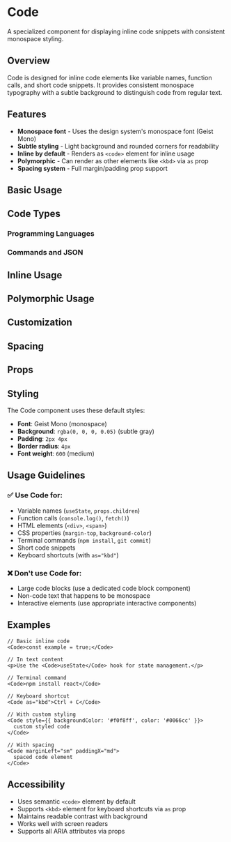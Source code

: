 
<Meta of={CodeStories} />

# Code

A specialized component for displaying inline code snippets with consistent monospace styling.

## Overview

Code is designed for inline code elements like variable names, function calls, and short code snippets. It provides consistent monospace typography with a subtle background to distinguish code from regular text.

## Features

- **Monospace font** - Uses the design system's monospace font (Geist Mono)
- **Subtle styling** - Light background and rounded corners for readability
- **Inline by default** - Renders as `<code>` element for inline usage
- **Polymorphic** - Can render as other elements like `<kbd>` via `as` prop
- **Spacing system** - Full margin/padding prop support

## Basic Usage

<Canvas of={CodeStories.InlineCode} />

## Code Types

### Programming Languages

<Canvas of={CodeStories.JavaScriptSnippet} />
<Canvas of={CodeStories.HTMLElement} />
<Canvas of={CodeStories.CSSProperty} />

### Commands and JSON

<Canvas of={CodeStories.TerminalCommand} />
<Canvas of={CodeStories.JSONSnippet} />

## Inline Usage

<Canvas of={CodeStories.InParagraph} />
<Canvas of={CodeStories.MultipleInline} />

## Polymorphic Usage

<Canvas of={CodeStories.PolymorphicKbd} />

## Customization

<Canvas of={CodeStories.CustomStyling} />

## Spacing

<Canvas of={CodeStories.WithSpacing} />

## Props

<ArgTypes of={CodeStories} />

## Styling

The Code component uses these default styles:
- **Font**: Geist Mono (monospace)
- **Background**: `rgba(0, 0, 0, 0.05)` (subtle gray)
- **Padding**: `2px 4px`
- **Border radius**: `4px`
- **Font weight**: `600` (medium)

## Usage Guidelines

### ✅ Use Code for:
- Variable names (`useState`, `props.children`)
- Function calls (`console.log()`, `fetch()`)
- HTML elements (`<div>`, `<span>`)
- CSS properties (`margin-top`, `background-color`)
- Terminal commands (`npm install`, `git commit`)
- Short code snippets
- Keyboard shortcuts (with `as="kbd"`)

### ❌ Don't use Code for:
- Large code blocks (use a dedicated code block component)
- Non-code text that happens to be monospace
- Interactive elements (use appropriate interactive components)

## Examples

```tsx
// Basic inline code
<Code>const example = true;</Code>

// In text content
<p>Use the <Code>useState</Code> hook for state management.</p>

// Terminal command
<Code>npm install react</Code>

// Keyboard shortcut
<Code as="kbd">Ctrl + C</Code>

// With custom styling
<Code style={{ backgroundColor: '#f0f8ff', color: '#0066cc' }}>
  custom styled code
</Code>

// With spacing
<Code marginLeft="sm" paddingX="md">
  spaced code element
</Code>
```

## Accessibility

- Uses semantic `<code>` element by default
- Supports `<kbd>` element for keyboard shortcuts via `as` prop
- Maintains readable contrast with background
- Works well with screen readers
- Supports all ARIA attributes via props